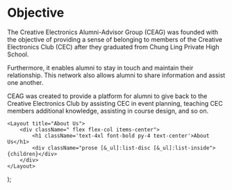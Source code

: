 

# Objective


The Creative Electronics Alumni-Advisor Group (CEAG) was founded with the objective of providing a sense of belonging to members of the Creative Electronics Club (CEC) after they graduated from Chung Ling Private High School.

Furthermore, it enables alumni to stay in touch and maintain their relationship. This network also allows alumni to share information and assist one another.

CEAG was created to provide a platform for alumni to give back to the Creative Electronics Club by assisting CEC in event planning, teaching CEC members additional knowledge, assisting in course design, and so on.

    <Layout title="About Us">
        <div className=" flex flex-col items-center">
            <h1 className='text-4xl font-bold py-4 text-center'>About Us</h1>
            <div className="prose [&_ul]:list-disc [&_ul]:list-inside">{children}</div>
        </div>
    </Layout>
);
